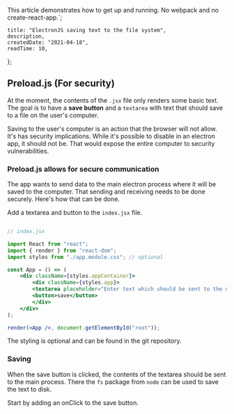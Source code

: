 This article demonstrates how to get up and running.
No webpack and no create-react-app.`;

    title: "ElectronJS saving text to the file system",
    description,
    createdDate: "2021-04-18",
    readTime: 10,
};



## Preload.js (For security)
At the moment, the contents of the `.jsx` file only renders some basic text. 
The goal is to have a **save button** and a `textarea` with text that should save to a file on the user's computer. 

Saving to the user's computer is an action that the browser will not allow.
It's has security implications. 
While it's possible to disable in an electron app, it should not be. 
That would expose the entire computer to security vulnerabilities. 

### Preload.js allows for secure communication

The app wants to send data to the main electron process where it will be saved to the computer.
That sending and receiving needs to be done securely. Here's how that can be done.

Add a textarea and button to the `index.jsx` file. 

```jsx

// index.jsx

import React from "react";
import { render } from "react-dom";
import styles from "./app.module.css"; // optional

const App = () => (
    <div className={styles.appContainer}>
        <div className={styles.app}>
        <textarea placeholder="Enter text which should be sent to the main process"></textarea>
        <button>save</button>
        </div>
    </div>
); 

render(<App />, document.getElementById("root"));

```

The styling is optional and can be found in the git repository. 

### Saving
When the save button is clicked, the contents of the textarea should be sent to the main process. 
There the `fs` package from `node` can be used to save the text to disk. 

Start by adding an onClick to the save button. 

```jsx



```
